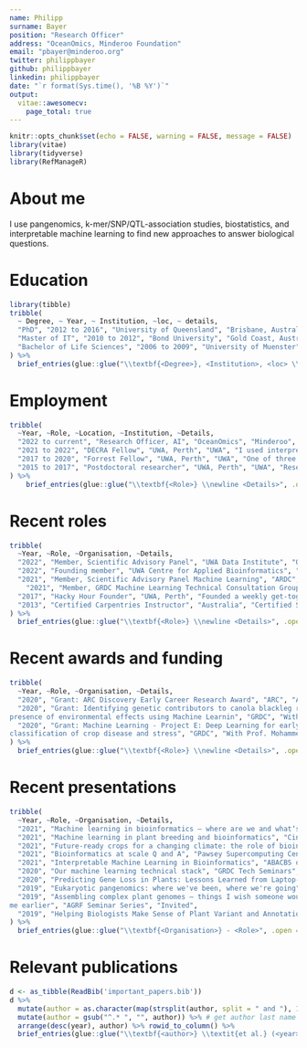 ---
name: Philipp
surname: Bayer
position: "Research Officer"
address: "OceanOmics, Minderoo Foundation"
email: "pbayer@minderoo.org"
twitter: philippbayer
github: philippbayer
linkedin: philippbayer
date: "`r format(Sys.time(), '%B %Y')`"
output: 
  vitae::awesomecv:
    page_total: true
---

```{r setup, include=FALSE}
knitr::opts_chunk$set(echo = FALSE, warning = FALSE, message = FALSE)
library(vitae)
library(tidyverse)
library(RefManageR)
```

# About me

I use pangenomics, k-mer/SNP/QTL-association studies, biostatistics, and interpretable machine learning to find new approaches to answer biological questions.

# Education

```{r}
library(tibble)
tribble(
  ~ Degree, ~ Year, ~ Institution, ~loc, ~ details,
  "PhD", "2012 to 2016", "University of Queensland", "Brisbane, Australia", 'Applied bioinformatics PhD in the Edwards group. Developed computational pipeline SkimGBS for higher resolution genotyping. Worked extensively with industry (Bayer CropScience/BASF).', 
  "Master of IT", "2010 to 2012", "Bond University", "Gold Coast, Australia", "Focused on coding and business IT. 5x Top of class, 3x Vice-Chancellor List of Academic Excellence, 1x IT Award Academic Excellence. Graduated with High Distinction. John Oglethorpe Medal for highest GPA of all IT students graduating.",
  "Bachelor of Life Sciences", "2006 to 2009", "University of Muenster", "Muenster, Germany", 'Studied general life sciences with a focus on microbiology. In my final project I worked on EST-based differential gene expression in seagrasses.',
) %>% 
  brief_entries(glue::glue("\\textbf{<Degree>}, <Institution>, <loc> \\newline <details>", .open = "<", .close = ">"), Year, .protect = FALSE)
```

# Employment

```{r}
tribble(
  ~Year, ~Role, ~Location, ~Institution, ~Details,
  "2022 to current", "Research Officer, AI", "OceanOmics", "Minderoo", "I lead interpretable AI efforts using genomics and flow cytometry data from WA to assess ocean health.",
  "2021 to 2022", "DECRA Fellow", "UWA, Perth", "UWA", "I used interpretable AI to study mechanisms of gene loss and birth in crops to learn where new genes come from, and how to avoid loss of agronomically important genes. Co-developed a new MSc in Bioinformatics, designed and taught two units.",
  "2017 to 2020", "Forrest Fellow", "UWA, Perth", "UWA", "One of three inaugural Forrest Fellows. Worked on genomics of complex plants with Forrest Foundation support. Taught one bioinformatics unit.",
  "2015 to 2017", "Postdoctoral researcher", "UWA, Perth", "UWA", "Researched genetics of complex plants with a focus on canola and wheat in Edwards lab.",
) %>% 
    brief_entries(glue::glue("\\textbf{<Role>} \\newline <Details>", .open = "<", .close = ">"), Year, .protect = FALSE)
```


# Recent roles

```{r}
tribble(
  ~Year, ~Role, ~Organisation, ~Details,
  "2022", "Member, Scientific Advisory Panel", "UWA Data Institute", "Oversee and advise on ongoing industry data collaborations across WA.",
  "2022", "Founding member", "UWA Centre for Applied Bioinformatics", "Co-founder and lead of teaching.",
  "2021", "Member, Scientific Advisory Panel Machine Learning", "ARDC", "Advise on ongoing machine learning projects supported by the ARDC.",
    "2021", "Member, GRDC Machine Learning Technical Consultation Group (ML TCG),", "GRDC", "Member of the ML technical consultation group for GRDC-funded ML projects.",
  "2017", "Hacky Hour Founder", "UWA, Perth", "Founded a weekly get-together of researchers and staff working with programming and data, doubles as a help-desk for students with programming problems.",
  "2013", "Certified Carpentries Instructor", "Australia", "Certified Software Carpentry and Data Carpentry instructor",
) %>% 
  brief_entries(glue::glue("\\textbf{<Role>} \\newline <Details>", .open = "<", .close = ">"), Year, .protect = FALSE)
```

\newpage

# Recent awards and funding

```{r}
tribble(
  ~Year, ~Role, ~Organisation, ~Details,
  "2020", "Grant: ARC Discovery Early Career Research Award", "ARC", "Awarded DECRA for 2021-2023. Total funding \\$866k which includes a \\$419k contribution from UWA.",
  "2020", "Grant: Identifying genetic contributors to canola blackleg resistance in the
presence of environmental effects using Machine Learnin", "GRDC", "With Prof. Dave Edwards, Prof. Mohammed Bennamoun, Prof. Farid Boussaid, Prof. Jacqueline Batley. Total funding: AUSD 309,524.",
  "2020", "Grant: Machine Learning - Project E: Deep Learning for early detection and
classification of crop disease and stress", "GRDC", "With Prof. Mohammed Bennamoun, Prof. Farid Boussaid, Prof. Dave Edwards, Dr. Nic Taylor. Total funding: AUSD 344,971.",
) %>% 
  brief_entries(glue::glue("\\textbf{<Role>} \\newline <Details>", .open = "<", .close = ">"), paste0(Year, "\\newline"), .protect = FALSE)
```

# Recent presentations
```{r}
tribble(
  ~Year, ~Role, ~Organisation, ~Details,
  "2021", "Machine learning in bioinformatics – where are we and whatʼs next?", "CCDM/Curtin University", "Invited talk",
  "2021", "Machine learning in plant breeding and bioinformatics", "Cinvestav/online", "Invited talk",
  "2021", "Future-ready crops for a changing climate: the role of bioinformatics", "UWA DVCR Forrest Fellow series", "Invited talk",
  "2021", "Bioinformatics at scale Q and A", "Pawsey Supercomputing Centre", "Invited",
  "2021", "Interpretable Machine Learning in Bioinformatics", "ABACBS online seminars", "Invited talk",
  "2020", "Our machine learning technical stack", "GRDC Tech Seminars", "",
  "2020", "Predicting Gene Loss in Plants: Lessons Learned from Laptop-Scale Data", "PAG Conference, San Diego", "",
  "2019", "Eukaryotic pangenomics: where we've been, where we're going", "Bayliss Seminar Series", "Invited",
  "2019", "Assembling complex plant genomes – things I wish someone would have told
me earlier", "AGRF Seminar Series", "Invited",
  "2019", "Helping Biologists Make Sense of Plant Variant and Annotation Data", "PAG Conference, San Diego", "",
) %>% 
  brief_entries(glue::glue("\\textbf{<Organisation>} - <Role>", .open = "<", .close = ">"), Year, .protect = FALSE)
```

# Relevant publications

```{r}
d <- as_tibble(ReadBib('important_papers.bib'))
d %>% 
  mutate(author = as.character(map(strsplit(author, split = " and "), 1))) %>% # pull out first author only
  mutate(author = gsub("^.* ", "", author)) %>% # get author last name
  arrange(desc(year), author) %>% rowid_to_column() %>% 
  brief_entries(glue::glue("\\textbf{<author>} \\textit{et al.} (<year>). <title>. \\textit{<journal>}, \\textit{<volume>}, <number>:<pages>.", .open = "<", .close = ">"), when=rowid, .protect = FALSE)
```

